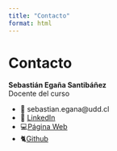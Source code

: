 ```yaml
---
title: "Contacto"
format: html
---
```


# Contacto

**Sebastián Egaña Santibáñez**\
Docente del curso

-   📧 sebastian.egana\@udd.cl\
-   💼 [LinkedIn](https://linkedin.com/in/sebaegana)
-   💻[Página Web](https://segana.netlify.app)
-   🐈[Github](https://github.com/sebaegana)
